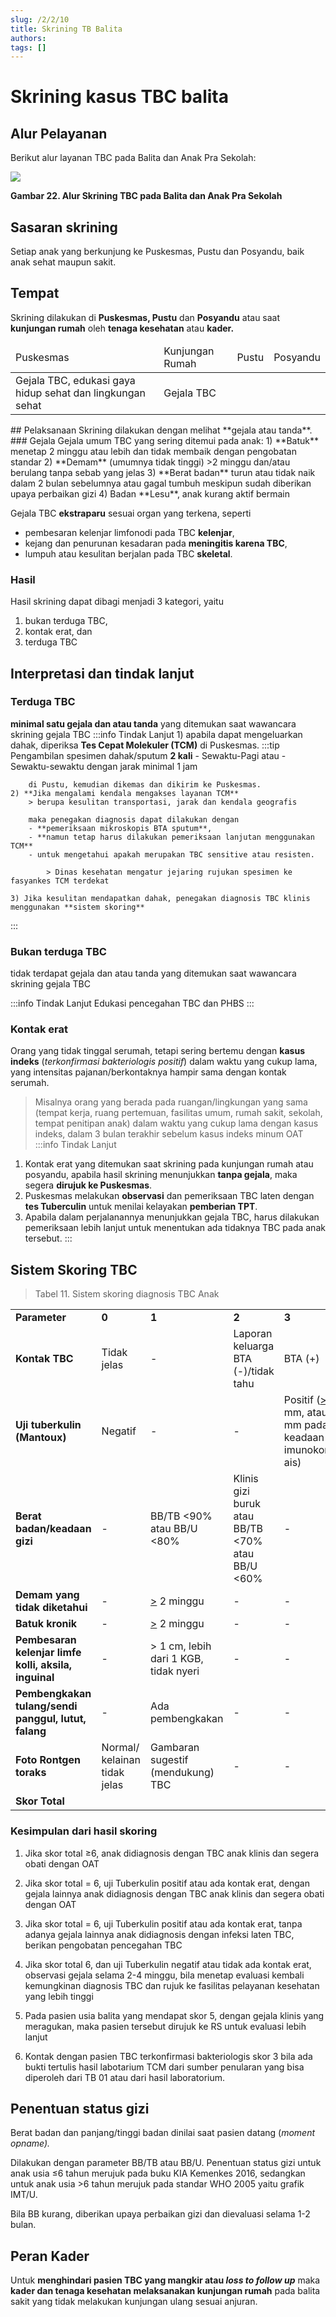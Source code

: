 ```yaml
---
slug: /2/2/10
title: Skrining TB Balita
authors: 
tags: []
---
```


# Skrining kasus TBC balita
## Alur Pelayanan
Berikut alur layanan TBC pada Balita dan Anak Pra Sekolah:

![](/ilm/image048.png)

**Gambar 22. Alur Skrining TBC pada Balita dan Anak Pra Sekolah**

## Sasaran skrining
Setiap anak yang berkunjung ke Puskesmas, Pustu dan Posyandu, baik anak sehat maupun sakit.
## Tempat
Skrining dilakukan di **Puskesmas, Pustu** dan **Posyandu** atau saat **kunjungan rumah** oleh **tenaga kesehatan** atau **kader.**
<table>
    <thead>
        <td>Puskesmas</td>
        <td>Kunjungan Rumah</td>
        <td>Pustu</td>
        <td>Posyandu</td>
    </thead>
    <tbody>
        <td colSpan={2}>Gejala TBC, edukasi gaya hidup sehat dan lingkungan sehat</td>
        <td colSpan={2}>Gejala TBC</td>
    </tbody>
</table>
## Pelaksanaan
Skrining dilakukan dengan melihat **gejala atau tanda**.
### Gejala
Gejala umum TBC yang sering ditemui pada anak:
1) **Batuk** menetap 2 minggu atau lebih dan tidak membaik dengan pengobatan standar
2) **Demam** (umumnya tidak tinggi) >2 minggu dan/atau berulang tanpa sebab yang jelas
3) **Berat badan** turun atau tidak naik dalam 2 bulan sebelumnya atau gagal tumbuh meskipun sudah diberikan upaya perbaikan gizi
4) Badan **Lesu**, anak kurang aktif bermain

Gejala TBC **ekstraparu** sesuai organ yang terkena, seperti 
- pembesaran kelenjar limfonodi pada TBC **kelenjar**, 
- kejang dan penurunan kesadaran pada **meningitis karena TBC**, 
- lumpuh atau kesulitan berjalan pada TBC **skeletal**.

### Hasil 
Hasil skrining dapat dibagi menjadi 3 kategori, yaitu 
1. bukan terduga TBC, 
2. kontak erat, dan 
3. terduga TBC

## Interpretasi dan tindak lanjut 
### Terduga TBC
**minimal satu gejala dan atau tanda** yang ditemukan saat wawancara skrining gejala TBC
:::info Tindak Lanjut
    1) apabila dapat mengeluarkan dahak, diperiksa **Tes Cepat Molekuler (TCM)** di Puskesmas.
        :::tip Pengambilan spesimen
        dahak/sputum **2 kali**
        - Sewaktu-Pagi atau 
        - Sewaktu-sewaktu dengan jarak minimal 1 jam
        
        di Pustu, kemudian dikemas dan dikirim ke Puskesmas.
    2) **Jika mengalami kendala mengakses layanan TCM** 
        > berupa kesulitan transportasi, jarak dan kendala geografis 
        
        maka penegakan diagnosis dapat dilakukan dengan 
        - **pemeriksaan mikroskopis BTA sputum**, 
        - **namun tetap harus dilakukan pemeriksaan lanjutan menggunakan TCM** 
        - untuk mengetahui apakah merupakan TBC sensitive atau resisten. 
        
            > Dinas kesehatan mengatur jejaring rujukan spesimen ke fasyankes TCM terdekat

    3) Jika kesulitan mendapatkan dahak, penegakan diagnosis TBC klinis menggunakan **sistem skoring**
:::
### Bukan terduga TBC
tidak terdapat gejala dan atau tanda yang ditemukan saat wawancara skrining gejala TBC

:::info Tindak Lanjut
Edukasi pencegahan TBC dan PHBS
:::

### Kontak erat
Orang yang tidak tinggal serumah, tetapi sering bertemu dengan **kasus indeks** (*terkonfirmasi bakteriologis positif*) dalam waktu yang cukup lama, yang intensitas pajanan/berkontaknya hampir sama dengan kontak serumah.
> Misalnya orang yang berada pada ruangan/lingkungan yang sama (tempat kerja, ruang pertemuan, fasilitas umum, rumah sakit, sekolah, tempat penitipan anak) dalam waktu yang cukup lama dengan kasus indeks, dalam 3 bulan terakhir sebelum kasus indeks minum OAT
:::info Tindak Lanjut
1. Kontak erat yang ditemukan saat skrining pada kunjungan rumah atau posyandu, apabila hasil skrining menunjukkan **tanpa gejala**, maka segera **dirujuk ke Puskesmas**.
2. Puskesmas melakukan **observasi** dan pemeriksaan TBC laten dengan **tes Tuberculin** untuk menilai kelayakan **pemberian TPT**.
3. Apabila dalam perjalanannya menunjukkan gejala TBC, harus dilakukan pemeriksaan lebih lanjut untuk menentukan ada tidaknya TBC pada anak tersebut.
:::

## Sistem Skoring TBC

> Tabel 11. Sistem skoring diagnosis TBC Anak

<table>
 <tr>
  <td>
  <b>Parameter </b>
  </td>
  <td>
  <b>0 </b>
  </td>
  <td>
  <b>1 </b>
  </td>
  <td>
  <b>2 </b>
  </td>
  <td>
  <b>3 </b>
  </td>
 </tr>
 <tr>
  <td>
  <b>Kontak TBC </b>
  </td>
  <td>
  Tidak jelas 
  </td>
  <td>
  - 
  </td>
  <td>
  Laporan keluarga 
  BTA (-)/tidak tahu 
  </td>
  <td>
  BTA (+) 
  </td>
 </tr>
 <tr>
  <td>
  <b>Uji tuberkulin </b>
  <b>(Mantoux)</b>
  </td>
  <td>
  Negatif 
  </td>
  <td>
  - 
  </td>
  <td>
  - 
  </td>
  <td>
  Positif (<u>&gt;</u> 10 mm, atau <u>&gt;</u> 5 
  mm pada 
  keadaan 
  imunokomprom
  ais) 
  </td>
 </tr>
 <tr>
  <td>
  <b>Berat badan/keadaan </b>
  <b>gizi </b>
  </td>
  <td>
  - 
  </td>
  <td>
  BB/TB &lt;90% atau BB/U 
  &lt;80% 
  </td>
  <td>
  Klinis gizi buruk atau BB/TB 
  &lt;70% atau BB/U 
  &lt;60% 
  </td>
  <td>
  - 
  </td>
 </tr>
 <tr>
  <td>
  <b>Demam yang tidak diketahui </b>
  </td>
  <td>
  - 
  </td>
  <td>
  <u>&gt;</u> 2 minggu
  </td>
  <td>
  - 
  </td>
  <td>
  - 
  </td>
 </tr>
 <tr>
  <td>
  <b>Batuk kronik </b>
  </td>
  <td>
  - 
  </td>
  <td>
  <u>&gt;</u> 2 minggu
  </td>
  <td>
  - 
  </td>
  <td>
  - 
  </td>
 </tr>
 <tr>
  <td>
  <b>Pembesaran kelenjar limfe kolli, aksila, inguinal </b>
  </td>
  <td>
  - 
  </td>
  <td>
  &gt; 1 cm, lebih dari 1 KGB, tidak nyeri 
  </td>
  <td>
  - 
  </td>
  <td>
  - 
  </td>
 </tr>
 <tr>
  <td>
  <b>Pembengkakan tulang/sendi panggul, lutut, falang </b>
  </td>
  <td>
  - 
  </td>
  <td>
  Ada pembengkakan 
  </td>
  <td>
  - 
  </td>
  <td>
  - 
  </td>
 </tr>
 <tr>
  <td>
  <b>Foto Rontgen toraks </b>
  </td>
  <td>
  Normal/ kelainan tidak jelas 
  </td>
  <td>
  Gambaran sugestif 
  (mendukung) 
  TBC 
  </td>
  <td>
  - 
  </td>
  <td>
  - 
  </td>
 </tr>
 <tr>
  <td>
  <b>Skor
  Total </b>
  </td>
 </tr>
</table>

### Kesimpulan dari hasil skoring

1) Jika skor total ≥6, anak didiagnosis dengan TBC anak klinis dan segera obati dengan OAT

2) Jika skor total = 6, uji Tuberkulin positif atau ada kontak erat, dengan gejala lainnya anak didiagnosis dengan TBC anak klinis dan segera obati dengan OAT

3) Jika skor total = 6, uji Tuberkulin positif atau ada kontak erat, tanpa adanya gejala lainnya anak didiagnosis dengan infeksi laten TBC, berikan pengobatan pencegahan TBC

4) Jika skor total 6, dan uji Tuberkulin negatif atau tidak ada kontak erat, observasi gejala selama 2-4 minggu, bila menetap evaluasi kembali kemungkinan diagnosis TBC dan rujuk ke fasilitas pelayanan kesehatan yang lebih tinggi

5) Pada pasien usia balita yang mendapat skor 5, dengan gejala klinis yang meragukan, maka pasien tersebut dirujuk ke RS untuk evaluasi lebih lanjut

1) Kontak dengan pasien TBC terkonfirmasi bakteriologis skor 3 bila ada bukti tertulis hasil labotarium TCM dari sumber penularan yang bisa diperoleh dari TB 01 atau dari hasil laboratorium.

## Penentuan status gizi

Berat badan dan panjang/tinggi badan dinilai saat pasien datang (_moment opname)._

Dilakukan dengan parameter BB/TB atau BB/U. Penentuan status gizi untuk anak usia ≤6 tahun merujuk pada buku KIA Kemenkes 2016, sedangkan untuk anak usia >6 tahun merujuk pada standar WHO 2005 yaitu grafik IMT/U.

Bila BB kurang, diberikan upaya perbaikan gizi dan dievaluasi selama 1-2 bulan.

## Peran Kader

Untuk **menghindari pasien TBC yang mangkir atau _loss to follow up_** maka **kader dan tenaga kesehatan melaksanakan kunjungan rumah** pada balita sakit yang tidak melakukan kunjungan ulang sesuai anjuran.


